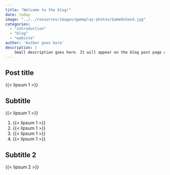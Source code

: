```yaml
---
title: "Welcome to the blog!"
date: today
image: "../../resources/images/gameplay-photos/GameOnSand.jpg"
categories: 
  - "introduction"
  - "blog"
  - "website"
author: 'Author goes here'
description: |
    Small description goes here. It will appear on the blog post page and in the main page where all the other posts are listed
---
```


<!-- This kind of grid keeps the horizontal spacing nice when there's no sidebar -->
::: {.grid .column-body .mx-1 .mx-sm-2 .mx-md-4 .mx-xl-5 .my-3 style="--bs-columns: 1;"}
# Post title

{{< lipsum 1 >}}

## Subtitle

{{< lipsum 1 >}}

1. {{< lipsum 1 >}}
2. {{< lipsum 1 >}}
3. {{< lipsum 1 >}}
4. {{< lipsum 1 >}}

## Subtitle 2

{{< lipsum 2 >}}

:::
